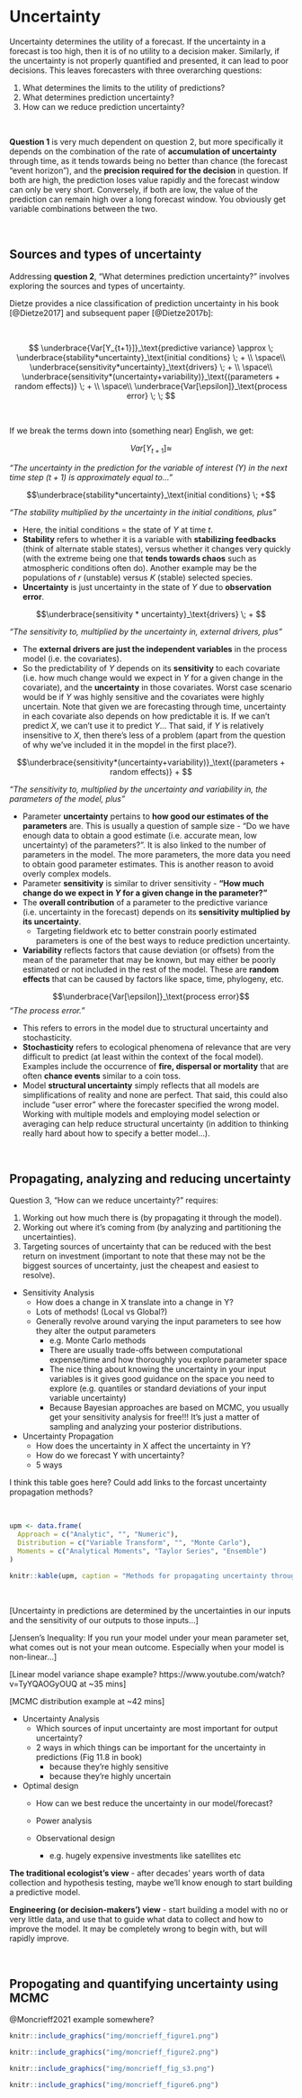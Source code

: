 # Uncertainty {#uncertainty}

Uncertainty determines the utility of a forecast. If the uncertainty in a forecast is too high, then it is of no utility to a decision maker. Similarly, if the uncertainty is not properly quantified and presented, it can lead to poor decisions. This leaves forecasters with three overarching questions:

1. What determines the limits to the utility of predictions?
2. What determines prediction uncertainty?
3. How can we reduce prediction uncertainty?

<br>

**Question 1** is very much dependent on question 2, but more specifically it depends on the combination of the rate of **accumulation of uncertainty** through time, as it tends towards being no better than chance (the forecast "event horizon"), and the **precision required for the decision** in question. If both are high, the prediction loses value rapidly and the forecast window can only be very short. Conversely, if both are low, the value of the prediction can remain high over a long forecast window. You obviously get variable combinations between the two.

<br>

## Sources and types of uncertainty

Addressing **question 2**, "What determines prediction uncertainty?" involves exploring the sources and types of uncertainty.

Dietze provides a nice classification of prediction uncertainty in his book [@Dietze2017] and subsequent paper [@Dietze2017b]: 

<br>

$$
\underbrace{Var[Y_{t+1}]}_\text{predictive variance} \approx \; 
\underbrace{stability*uncertainty}_\text{initial conditions} \; +  \\
\space\\
\underbrace{sensitivity*uncertainty}_\text{drivers} \; +  \\
\space\\
\underbrace{sensitivity*(uncertainty+variability)}_\text{(parameters + random effects)} \; + \\
\space\\
\underbrace{Var[\epsilon]}_\text{process error} \; \;
$$

<br>

If we break the terms down into (something near) English, we get:

$$Var[Y_{t+1}] \approx$$

*"The uncertainty in the prediction for the variable of interest ($Y$) in the next time step ($t+1$) is approximately equal to..."*

$$\underbrace{stability*uncertainty}_\text{initial conditions} \; +$$

*"The stability multiplied by the uncertainty in the initial conditions, plus"*

- Here, the initial conditions = the state of $Y$ at time $t$.
- **Stability** refers to whether it is a variable with **stabilizing feedbacks** (think of alternate stable states), versus whether it changes very quickly (with the extreme being one that **tends towards chaos** such as atmospheric conditions often do). Another example may be the populations of $r$ (unstable) versus $K$ (stable) selected species.
- **Uncertainty** is just uncertainty in the state of $Y$ due to **observation error**.

$$\underbrace{sensitivity * uncertainty}_\text{drivers} \; + $$

*"The sensitivity to, multiplied by the uncertainty in, external drivers, plus"*

- The **external drivers are just the independent variables** in the process model (i.e. the covariates).
- So the predictability of $Y$ depends on its **sensitivity** to each covariate (i.e. how much change would we expect in $Y$ for a given change in the covariate), and the **uncertainty** in those covariates. Worst case scenario would be if $Y$ was highly sensitive and the covariates were highly uncertain. Note that given we are forecasting through time, uncertainty in each covariate also depends on how predictable it is. If we can't predict $X$, we can't use it to predict $Y$... That said, if $Y$ is relatively insensitive to $X$, then there's less of a problem (apart from the question of why we've included it in the mopdel in the first place?).

$$\underbrace{sensitivity*(uncertainty+variability)}_\text{(parameters + random effects)} + $$

*"The sensitivity to, multiplied by the uncertainty and variability in, the parameters of the model, plus"*

- Parameter **uncertainty** pertains to **how good our estimates of the parameters** are. This is usually a question of sample size - "Do we have enough data to obtain a good estimate (i.e. accurate mean, low uncertainty) of the parameters?". It is also linked to the number of parameters in the model. The more parameters, the more data you need to obtain good parameter estimates. This is another reason to avoid overly complex models.
- Parameter **sensitivity** is similar to driver sensitivity - **"How much change do we expect in $Y$ for a given change in the parameter?"**
- The **overall contribution** of a parameter to the predictive variance (i.e. uncertainty in the forecast) depends on its **sensitivity multiplied by its uncertainty**. 
  - Targeting fieldwork etc to better constrain poorly estimated parameters is one of the best ways to reduce prediction uncertainty.
- **Variability** reflects factors that cause deviation (or offsets) from the mean of the parameter that may be known, but may either be poorly estimated or not included in the rest of the model. These are **random effects** that can be caused by factors like space, time, phylogeny, etc.

$$\underbrace{Var[\epsilon]}_\text{process error}$$
*"The process error."*

- This refers to errors in the model due to structural uncertainty and stochasticity.
- **Stochasticity** refers to ecological phenomena of relevance that are very difficult to predict (at least within the context of the focal model). Examples include the occurrence of **fire, dispersal or mortality** that are often **chance events** similar to a coin toss.
- Model **structural uncertainty** simply reflects that all models are simplifications of reality and none are perfect. That said, this could also include "user error" where the forecaster specified the wrong model. Working with multiple models and employing model selection or averaging can help reduce structural uncertainty (in addition to thinking really hard about how to specify a better model...).

<br>

## Propagating, analyzing and reducing uncertainty

Question 3, "How can we reduce uncertainty?" requires:

1. Working out how much there is (by propagating it through the model).
2. Working out where it's coming from (by analyzing and partitioning the uncertainties).
3. Targeting sources of uncertainty that can be reduced with the best return on investment (important to note that these may not be the biggest sources of uncertainty, just the cheapest and easiest to resolve).

- Sensitivity Analysis
  - How does a change in X translate into a change in Y?
  - Lots of methods! (Local vs Global?)
  - Generally revolve around varying the input parameters to see how they alter the output parameters
      - e.g. Monte Carlo methods
      - There are usually trade-offs between computational expense/time and how thoroughly you explore parameter space
      - The nice thing about knowing the uncertainty in your input variables is it gives good guidance on the space you need to explore (e.g. quantiles or standard deviations of your input variable uncertainty)
      - Because Bayesian approaches are based on MCMC, you usually get your sensitivity analysis for free!!! It's just a matter of sampling and analyzing your posterior distributions.
      
- Uncertainty Propagation
  - How does the uncertainty in X affect the uncertainty in Y?
  - How do we forecast Y with uncertainty?
  - 5 ways

I think this table goes here? Could add links to the forcast uncertainty propagation methods?

<br>

```r

upm <- data.frame(
  Approach = c("Analytic", "", "Numeric"),
  Distribution = c("Variable Transform", "", "Monte Carlo"),
  Moments = c("Analytical Moments", "Taylor Series", "Ensemble")
)

knitr::kable(upm, caption = "Methods for propagating uncertainty through models tabled by whether they provide distributions or moments and whether they are derived analytically or numerically")

```

<br>

  [Uncertainty in predictions are determined by the uncertainties in our inputs and the sensitivity of our outputs to those inputs...]
  
  [Jensen's Inequality: If you run your model under your mean parameter set, what comes out is not your mean outcome. Especially when your model is non-linear...]
  
  [Linear model variance shape example? https://www.youtube.com/watch?v=TyYQAOGyOUQ at ~35 mins]

  [MCMC distribution example at ~42 mins]

- Uncertainty Analysis
  - Which sources of input uncertainty are most important for output uncertainty?
  - 2 ways in which things can be important for the uncertainty in predictions (Fig 11.8 in book)
      - because they're highly sensitive
      - because they're highly uncertain
  
- Optimal design
  - How can we best reduce the uncertainty in our model/forecast?
  
  - Power analysis
  - Observational design
    - e.g. hugely expensive investments like satellites etc
    
    
**The traditional ecologist's view** - after decades' years worth of data collection and hypothesis testing, maybe we'll know enough to start building a predictive model.

**Engineering (or decision-makers') view** - start building a model with no or very little data, and use that to guide what data to collect and how to improve the model. It may be completely wrong to begin with, but will rapidly improve.




<br>

## Propogating and quantifying uncertainty using MCMC

@Moncrieff2021 example somewhere?

```r
knitr::include_graphics("img/moncrieff_figure1.png")
```

```r
knitr::include_graphics("img/moncrieff_figure2.png")
```

```r
knitr::include_graphics("img/moncrieff_fig_s3.png")
```

```r
knitr::include_graphics("img/moncrieff_figure6.png")
```



<br>
